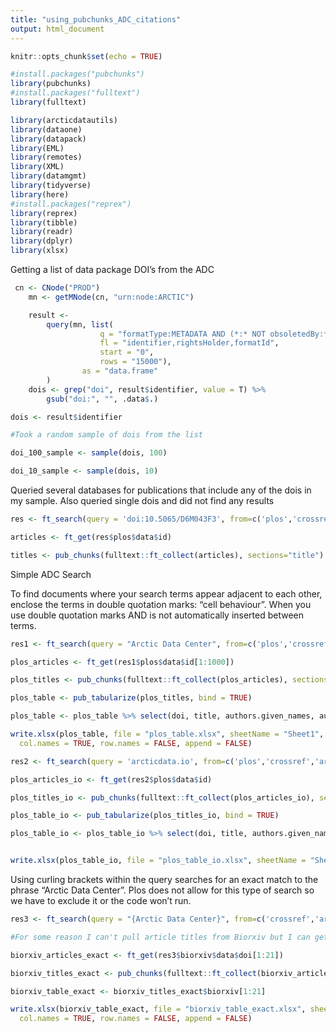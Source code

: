 ```yaml
---
title: "using_pubchunks_ADC_citations"
output: html_document
---
```


```r
knitr::opts_chunk$set(echo = TRUE)
```

```r

#install.packages("pubchunks")
library(pubchunks)
#install.packages("fulltext")
library(fulltext)

library(arcticdatautils)
library(dataone)
library(datapack)
library(EML)
library(remotes)
library(XML)
library(datamgmt)
library(tidyverse)
library(here)
#install.packages("reprex")
library(reprex)
library(tibble)
library(readr)
library(dplyr)
library(xlsx)

```

Getting a list of data package DOI's from the ADC

```r

 cn <- CNode("PROD")
    mn <- getMNode(cn, "urn:node:ARCTIC")

    result <-
        query(mn, list(
                    q = "formatType:METADATA AND (*:* NOT obsoletedBy:*)",
                    fl = "identifier,rightsHolder,formatId",
                    start = "0",
                    rows = "15000"),
                as = "data.frame"
        )
    dois <- grep("doi", result$identifier, value = T) %>%
        gsub("doi:", "", .data$.)

dois <- result$identifier 

#Took a random sample of dois from the list

doi_100_sample <- sample(dois, 100)

doi_10_sample <- sample(dois, 10)


```

Queried several databases for publications that include any of the dois in my sample. Also queried single dois and did not find any results

```r

res <- ft_search(query = 'doi:10.5065/D6M043F3', from=c('plos','crossref','arxiv', 'biorxivr', 'europe_pmc', 'ma'), limit = 10)

articles <- ft_get(res$plos$data$id)

titles <- pub_chunks(fulltext::ft_collect(articles), sections="title")


```


Simple ADC Search

To find documents where your search terms appear adjacent to each other, enclose the terms in double quotation marks: "cell behaviour". When you use double quotation marks AND is not automatically inserted between terms.

```r

res1 <- ft_search(query = "Arctic Data Center", from=c('plos','crossref','arxiv', 'biorxivr', 'europe_pmc', 'ma'), limit = 1000)

plos_articles <- ft_get(res1$plos$data$id[1:1000])

plos_titles <- pub_chunks(fulltext::ft_collect(plos_articles), sections= c("doi", "title", "authors"))

plos_table <- pub_tabularize(plos_titles, bind = TRUE)

plos_table <- plos_table %>% select(doi, title, authors.given_names, authors.surname, authors.given_names.1, authors.surname.1, authors.given_names.2, authors.surname.2, authors.given_names.3, authors.surname.3, .publisher)

write.xlsx(plos_table, file = "plos_table.xlsx", sheetName = "Sheet1", 
  col.names = TRUE, row.names = FALSE, append = FALSE)

```



```r

res2 <- ft_search(query = 'arcticdata.io', from=c('plos','crossref','arxiv', 'biorxivr', 'europe_pmc', 'ma'), limit = 100)

plos_articles_io <- ft_get(res2$plos$data$id)

plos_titles_io <- pub_chunks(fulltext::ft_collect(plos_articles_io), sections= c("doi", "title", "authors"))

plos_table_io <- pub_tabularize(plos_titles_io, bind = TRUE)

plos_table_io <- plos_table_io %>% select(doi, title, authors.given_names, authors.surname, authors.given_names.1, authors.surname.1, authors.given_names.2, authors.surname.2, authors.given_names.3, authors.surname.3, .publisher)


write.xlsx(plos_table_io, file = "plos_table_io.xlsx", sheetName = "Sheet1", col.names = TRUE, row.names = FALSE, append = FALSE)


```

Using curling brackets within the query searches for an exact match to the phrase "Arctic Data Center". Plos does not allow for this type of search so we have to exclude it or the code won't run.

```r



res3 <- ft_search(query = "{Arctic Data Center}", from=c('crossref','arxiv', 'biorxiv', 'europmc'), limit = 100)

#For some reason I can't pull article titles from Biorxiv but I can get doi's

biorxiv_articles_exact <- ft_get(res3$biorxiv$data$doi[1:21])

biorxiv_titles_exact <- pub_chunks(fulltext::ft_collect(biorxiv_articles_exact), sections = c("doi", "title", "authors"))

biorxiv_table_exact <- biorxiv_titles_exact$biorxiv[1:21]

write.xlsx(biorxiv_table_exact, file = "biorxiv_table_exact.xlsx", sheetName = "Sheet1", 
  col.names = TRUE, row.names = FALSE, append = FALSE)

```










